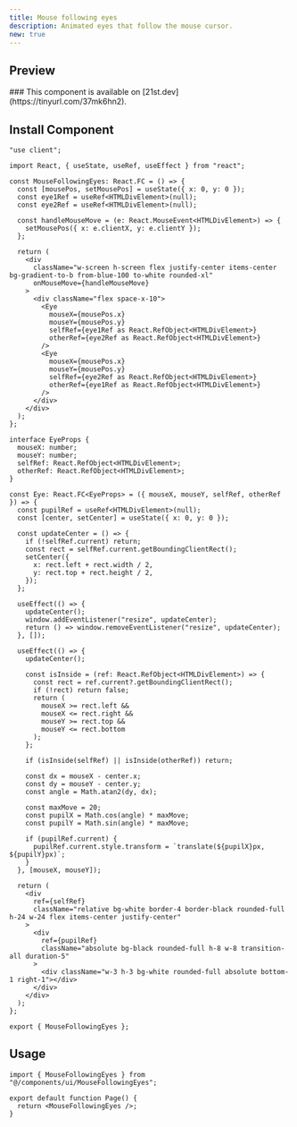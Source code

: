 ```yaml
---
title: Mouse following eyes
description: Animated eyes that follow the mouse cursor.
new: true
---
```



## Preview

<PreviewContainer>
  <MouseFollowingEyes />
</PreviewContainer>

<Callout title="21st.dev" type="info">
  ### This component is available on [21st.dev](https://tinyurl.com/37mk6hn2).
</Callout>

## Install Component

```tsx title="MouseFollowingEyes.tsx" tab="Manually"
"use client";

import React, { useState, useRef, useEffect } from "react";

const MouseFollowingEyes: React.FC = () => {
  const [mousePos, setMousePos] = useState({ x: 0, y: 0 });
  const eye1Ref = useRef<HTMLDivElement>(null);
  const eye2Ref = useRef<HTMLDivElement>(null);

  const handleMouseMove = (e: React.MouseEvent<HTMLDivElement>) => {
    setMousePos({ x: e.clientX, y: e.clientY });
  };

  return (
    <div
      className="w-screen h-screen flex justify-center items-center bg-gradient-to-b from-blue-100 to-white rounded-xl"
      onMouseMove={handleMouseMove}
    >
      <div className="flex space-x-10">
        <Eye
          mouseX={mousePos.x}
          mouseY={mousePos.y}
          selfRef={eye1Ref as React.RefObject<HTMLDivElement>}
          otherRef={eye2Ref as React.RefObject<HTMLDivElement>}
        />
        <Eye
          mouseX={mousePos.x}
          mouseY={mousePos.y}
          selfRef={eye2Ref as React.RefObject<HTMLDivElement>}
          otherRef={eye1Ref as React.RefObject<HTMLDivElement>}
        />
      </div>
    </div>
  );
};

interface EyeProps {
  mouseX: number;
  mouseY: number;
  selfRef: React.RefObject<HTMLDivElement>;
  otherRef: React.RefObject<HTMLDivElement>;
}

const Eye: React.FC<EyeProps> = ({ mouseX, mouseY, selfRef, otherRef }) => {
  const pupilRef = useRef<HTMLDivElement>(null);
  const [center, setCenter] = useState({ x: 0, y: 0 });

  const updateCenter = () => {
    if (!selfRef.current) return;
    const rect = selfRef.current.getBoundingClientRect();
    setCenter({
      x: rect.left + rect.width / 2,
      y: rect.top + rect.height / 2,
    });
  };

  useEffect(() => {
    updateCenter();
    window.addEventListener("resize", updateCenter);
    return () => window.removeEventListener("resize", updateCenter);
  }, []);

  useEffect(() => {
    updateCenter();

    const isInside = (ref: React.RefObject<HTMLDivElement>) => {
      const rect = ref.current?.getBoundingClientRect();
      if (!rect) return false;
      return (
        mouseX >= rect.left &&
        mouseX <= rect.right &&
        mouseY >= rect.top &&
        mouseY <= rect.bottom
      );
    };

    if (isInside(selfRef) || isInside(otherRef)) return;

    const dx = mouseX - center.x;
    const dy = mouseY - center.y;
    const angle = Math.atan2(dy, dx);

    const maxMove = 20;
    const pupilX = Math.cos(angle) * maxMove;
    const pupilY = Math.sin(angle) * maxMove;

    if (pupilRef.current) {
      pupilRef.current.style.transform = `translate(${pupilX}px, ${pupilY}px)`;
    }
  }, [mouseX, mouseY]);

  return (
    <div
      ref={selfRef}
      className="relative bg-white border-4 border-black rounded-full h-24 w-24 flex items-center justify-center"
    >
      <div
        ref={pupilRef}
        className="absolute bg-black rounded-full h-8 w-8 transition-all duration-5"
      >
        <div className="w-3 h-3 bg-white rounded-full absolute bottom-1 right-1"></div>
      </div>
    </div>
  );
};

export { MouseFollowingEyes };
```

## Usage

```tsx title="App.tsx"
import { MouseFollowingEyes } from "@/components/ui/MouseFollowingEyes";

export default function Page() {
  return <MouseFollowingEyes />;
}
```
